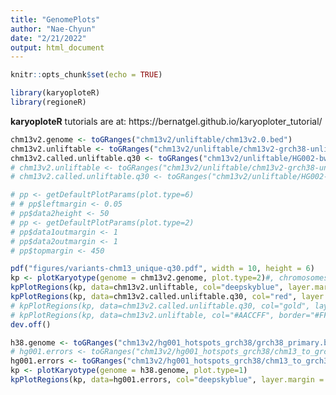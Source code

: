 ```yaml
---
title: "GenomePlots"
author: "Nae-Chyun"
date: "2/21/2022"
output: html_document
---
```


```r
knitr::opts_chunk$set(echo = TRUE)
```

```r
library(karyoploteR)
library(regioneR)
```

__karyoploteR__ tutorials are at: 
https://bernatgel.github.io/karyoploter_tutorial/

```r
chm13v2.genome <- toGRanges("chm13v2/unliftable/chm13v2.0.bed")
chm13v2.unliftable <- toGRanges("chm13v2/unliftable/chm13v2-grch38-unliftable-source-slop50k.bed")
chm13v2.called.unliftable.q30 <- toGRanges("chm13v2/unliftable/HG002-bwa-chm13_to_grch38-unliftable-source-q30-slop50k.bed")
# chm13v2.unliftable <- toGRanges("chm13v2/unliftable/chm13v2-grch38-unliftable-source-5k.bed")
# chm13v2.called.unliftable.q30 <- toGRanges("chm13v2/unliftable/HG002-bwa-chm13_to_grch38-unliftable-source-q30-slop10k-merged.bed")
```

```r
# pp <- getDefaultPlotParams(plot.type=6)
# # pp$leftmargin <- 0.05
# pp$data2height <- 50
# pp <- getDefaultPlotParams(plot.type=2)
# pp$data1outmargin <- 1
# pp$data2outmargin <- 1
# pp$topmargin <- 450

pdf("figures/variants-chm13_unique-q30.pdf", width = 10, height = 6)
kp <- plotKaryotype(genome = chm13v2.genome, plot.type=2)#, chromosomes = "chr20")#, plot.params=pp)
kpPlotRegions(kp, data=chm13v2.unliftable, col="deepskyblue", layer.margin = 0.05, border=NA)
kpPlotRegions(kp, data=chm13v2.called.unliftable.q30, col="red", layer.margin = 0.05, border=NA, data.panel=2)
# kpPlotRegions(kp, data=chm13v2.called.unliftable.q30, col="gold", layer.margin = 0.1, border=NA, data.panel=2, r0=0, r1=0.55)
# kpPlotRegions(kp, data=chm13v2.unliftable, col="#AACCFF", border="#FFCCAA", r0=0.3, r1=0.55)
dev.off()
```

```r
h38.genome <- toGRanges("chm13v2/hg001_hotspots_grch38/grch38_primary.bed")
# hg001.errors <- toGRanges("chm13v2/hg001_hotspots_grch38/chm13_to_grch38-errors.bed")
hg001.errors <- toGRanges("chm13v2/hg001_hotspots_grch38/chm13_to_grch38-errors-slop10k-merged.bed")
kp <- plotKaryotype(genome = h38.genome, plot.type=1)
kpPlotRegions(kp, data=hg001.errors, col="deepskyblue", layer.margin = 0.05, border=NA)
```